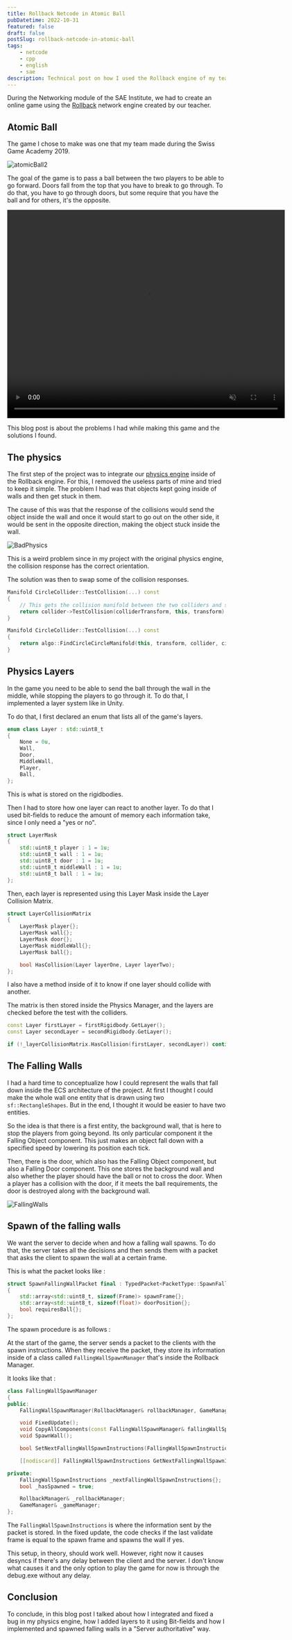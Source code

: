 ```yaml
---
title: Rollback Netcode in Atomic Ball
pubDatetime: 2022-10-31
featured: false
draft: false
postSlug: rollback-netcode-in-atomic-ball
tags:
    - netcode
    - cpp
    - english
    - sae
description: Technical post on how I used the Rollback engine of my teacher in the game Atomic Ball
---
```


During the Networking module of the SAE Institute, we had to create an online game using the
[Rollback](https://en.wikipedia.org/wiki/Netcode#Rollback) network engine created by our teacher.

## Atomic Ball

The game I chose to make was one that my team made during the Swiss Game Academy 2019.

![atomicBall2](/src/assets/atomic-ball-rollback/atomicBall2.png)

The goal of the game is to pass a ball between the two players to be able to go forward.
Doors fall from the top that you have to break to go through.
To do that, you have to go through doors, but some require that you have the ball and for others, it's the opposite.

<video width="640" height="480" loop muted autoplay>
	<source src="/atomic-ball-rollback/atomicDemo.mp4" type="video/mp4"></source>
	Your browser does not support the video tag.
</video>

This blog post is about the problems I had while making this game and the solutions I found.

## The physics

The first step of the project was to integrate our [physics engine](https://github.com/St0wy/GPR4400-PhysicsEngine) inside of the Rollback engine. For this, I removed the useless parts of mine and tried to keep it simple. The problem I had was that objects kept going inside of walls and then get stuck in them.

The cause of this was that the response of the collisions would send the object inside the wall and once it would start to go out on the other side, it would be sent in the opposite direction, making the object stuck inside the wall.

![BadPhysics](/src/assets/atomic-ball-rollback/BadPhysics.excalidraw.png)

This is a weird problem since in my project with the original physics engine, the collision response has the correct orientation.

The solution was then to swap some of the collision responses.

```cpp
Manifold CircleCollider::TestCollision(...) const
{
    // This gets the collision manifold between the two colliders and swaps it
    return collider->TestCollision(colliderTransform, this, transform).Swaped();
}

Manifold CircleCollider::TestCollision(...) const
{
    return algo::FindCircleCircleManifold(this, transform, collider, circleTransform).Swaped();
}
```

## Physics Layers

In the game you need to be able to send the ball through the wall in the middle, while stopping the players to go through it. To do that, I implemented a layer system like in Unity.

To do that, I first declared an enum that lists all of the game's layers.

```cpp
enum class Layer : std::uint8_t
{
    None = 0u,
    Wall,
    Door,
    MiddleWall,
    Player,
    Ball,
};
```

This is what is stored on the rigidbodies.

Then I had to store how one layer can react to another layer. To do that I used bit-fields to reduce the amount of memory each information take, since I only need a "yes or no".

```cpp
struct LayerMask
{
    std::uint8_t player : 1 = 1u;
    std::uint8_t wall : 1 = 1u;
    std::uint8_t door : 1 = 1u;
    std::uint8_t middleWall : 1 = 1u;
    std::uint8_t ball : 1 = 1u;
};
```

Then, each layer is represented using this Layer Mask inside the Layer Collision Matrix.

```cpp
struct LayerCollisionMatrix
{
    LayerMask player{};
    LayerMask wall{};
    LayerMask door{};
    LayerMask middleWall{};
    LayerMask ball{};

    bool HasCollision(Layer layerOne, Layer layerTwo);
};
```

I also have a method inside of it to know if one layer should collide with another.

The matrix is then stored inside the Physics Manager, and the layers are checked before the test with the colliders.

```cpp
const Layer firstLayer = firstRigidbody.GetLayer();
const Layer secondLayer = secondRigidbody.GetLayer();

if (!_layerCollisionMatrix.HasCollision(firstLayer, secondLayer)) continue;
```

## The Falling Walls

I had a hard time to conceptualize how I could represent the walls that fall down inside the ECS architecture of the project. At first I thought I could make the whole wall one entity that is drawn using two `sf::RectangleShapes`. But in the end, I thought it would be easier to have two entities.

So the idea is that there is a first entity, the background wall, that is here to stop the players from going beyond. Its only particular component it the Falling Object component. This just makes an object fall down with a specified speed by lowering its position each tick.

Then, there is the door, which also has the Falling Object component, but also a Falling Door component. This one stores the background wall and also whether the player should have the ball or not to cross the door. When a player has a collision with the door, if it meets the ball requirements, the door is destroyed along with the background wall.

![FallingWalls](/src/assets/atomic-ball-rollback/FallingWalls.excalidraw.png)

## Spawn of the falling walls

We want the server to decide when and how a falling wall spawns. To do that, the server takes all the decisions and then sends them with a packet that asks the client to spawn the wall at a certain frame.

This is what the packet looks like :

```cpp
struct SpawnFallingWallPacket final : TypedPacket<PacketType::SpawnFallingWall>
{
    std::array<std::uint8_t, sizeof(Frame)> spawnFrame{};
    std::array<std::uint8_t, sizeof(float)> doorPosition{};
    bool requiresBall{};
};
```

The spawn procedure is as follows :

At the start of the game, the server sends a packet to the clients with the spawn instructions. When they receive the packet, they store its information inside of a class called `FallingWallSpawnManager` that's inside the Rollback Manager.

It looks like that :

```cpp
class FallingWallSpawnManager
{
public:
    FallingWallSpawnManager(RollbackManager& rollbackManager, GameManager& gameManager);

    void FixedUpdate();
    void CopyAllComponents(const FallingWallSpawnManager& fallingWallSpawnManager);
    void SpawnWall();

    bool SetNextFallingWallSpawnInstructions(FallingWallSpawnInstructions fallingWallSpawnInstructions);

    [[nodiscard]] FallingWallSpawnInstructions GetNextFallingWallSpawnInstructions() const;

private:
    FallingWallSpawnInstructions _nextFallingWallSpawnInstructions{};
    bool _hasSpawned = true;

    RollbackManager& _rollbackManager;
    GameManager& _gameManager;
};
```

The `FallingWallSpawnInstructions` is where the information sent by the packet is stored. In the fixed update, the code checks if the last validate frame is equal to the spawn frame and spawns the wall if yes.

This setup, in theory, should work well. However, right now it causes desyncs if there's any delay between the client and the server. I don't know what causes it and the only option to play the game for now is through the debug.exe without any delay.

## Conclusion

To conclude, in this blog post I talked about how I integrated and fixed a bug in my physics engine, how I added layers to it using Bit-fields and how I implemented and spawned falling walls in a "Server authoritative" way.
